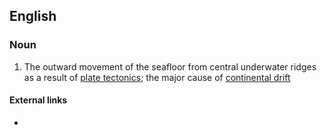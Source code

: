 ==English==

===Noun===
{{en-noun|sg=[[seafloor]] [[spreading]]|-}}

# {{geology}} The outward movement of the seafloor from central underwater ridges as a result of [[plate tectonics]]; the major cause of [[continental drift]]

====External links====
* {{pedialite}}